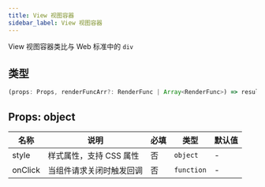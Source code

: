 ```yaml
---
title: View 视图容器
sidebar_label: View 视图容器
---
```


View 视图容器类比与 Web 标准中的 `div`

## 类型

```ts
(props: Props, renderFuncArr?: RenderFunc | Array<RenderFunc>) => result: RenderFunc
```

## Props: object

| 名称    | 说明                     | 必填 | 类型       | 默认值 |
| ------- | ------------------------ | ---- | ---------- | ------ |
| style   | 样式属性，支持 CSS 属性  | 否   | `object`   | -      |
| onClick | 当组件请求关闭时触发回调 | 否   | `function` | -      |
